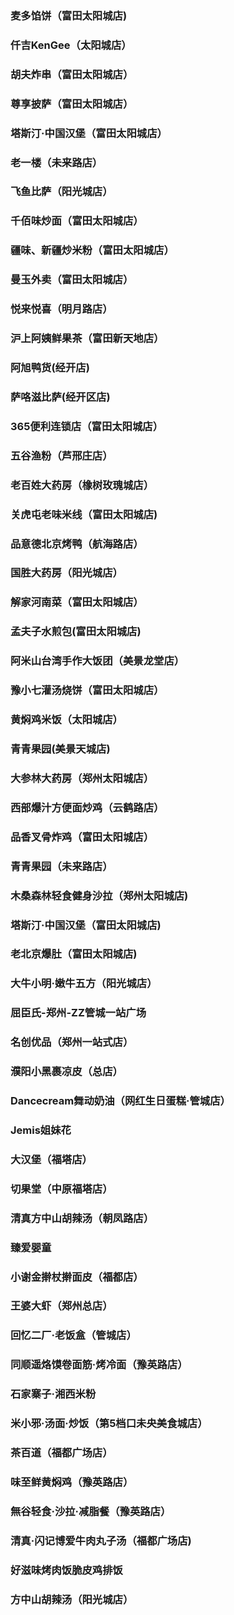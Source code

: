 ### 麦多馅饼（富田太阳城店)
### 仟吉KenGee（太阳城店） 
### 胡夫炸串（富田太阳城店）
### 尊享披萨（富田太阳城店）
### 塔斯汀·中国汉堡（富田太阳城店）
### 老一楼（未来路店）
### 飞鱼比萨（阳光城店）
### 千佰味炒面（富田太阳城店）
### 疆味、新疆炒米粉（富田太阳城店）
### 曼玉外卖（富田太阳城店）
### 悦来悦喜（明月路店）
### 沪上阿姨鲜果茶（富田新天地店）
### 阿旭鸭货(经开店)
### 萨咯滋比萨(经开区店)
### 365便利连锁店（富田太阳城店）
### 五谷渔粉（芦邢庄店）
### 老百姓大药房（橡树玫瑰城店）
### 关虎屯老味米线（富田太阳城店)
### 品意德北京烤鸭（航海路店）
### 国胜大药房（阳光城店）
### 解家河南菜（富田太阳城店）
### 孟夫子水煎包(富田太阳城店)
### 阿米山台湾手作大饭团（美景龙堂店）
### 豫小七灌汤烧饼（富田太阳城店）
### 黄焖鸡米饭（太阳城店）
### 青青果园(美景天城店)
### 大参林大药房（郑州太阳城店）
### 西部爆汁方便面炒鸡（云鹤路店）
### 品香叉骨炸鸡（富田太阳城店）
### 青青果园（未来路店）
### 木桑森林轻食健身沙拉（郑州太阳城店)
### 塔斯汀·中国汉堡（富田太阳城店)
### 老北京爆肚（富田太阳城店)
### 大牛小明·嫩牛五方（阳光城店）
### 屈臣氏-郑州-ZZ管城一站广场 
### 名创优品（郑州一站式店）
### 濮阳小黑裹凉皮（总店）
### Dancecream舞动奶油（网红生日蛋糕·管城店）
### Jemis姐妹花
### 大汉堡（福塔店）
### 切果堂（中原福塔店）
### 清真方中山胡辣汤（朝凤路店）
### 臻爱婴童 
### 小谢金擀杖擀面皮（福都店）
### 王婆大虾（郑州总店）
### 回忆二厂·老饭盒（管城店）
### 同顺遥烙馍卷面筋·烤冷面（豫英路店）
### 石家寨子·湘西米粉
### 米小邪·汤面·炒饭（第5档口未央美食城店）
### 茶百道（福都广场店）
### 味至鲜黄焖鸡（豫英路店）
### 無谷轻食·沙拉·减脂餐（豫英路店）
### 清真·闪记博爱牛肉丸子汤（福都广场店)
### 好滋味烤肉饭脆皮鸡排饭
### 方中山胡辣汤（阳光城店）
